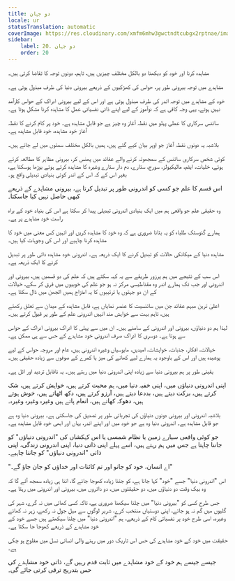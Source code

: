 ```yaml
---
title: دو جہان
locale: ur
statusTranslation: automatic
coverImage: https://res.cloudinary.com/xmfm6mhw3gwctndtcubgx2rptnae/image/upload/v1740468922/small_cover_tratado_de_psicologia_revolucionaria_a4c0dca4e0.webp
sidebar:
    label: 20. دو جہان
    order: 20
---
```

مشاہدہ کرنا اور خود کو دیکھنا دو بالکل مختلف چیزیں ہیں، تاہم، دونوں توجہ کا تقاضا کرتی ہیں۔

مشاہدے میں توجہ بیرونی طور پر، حواس کی کھڑکیوں کے ذریعے بیرونی دنیا کی طرف مبذول ہوتی ہے۔

خود کے مشاہدے میں توجہ اندر کی طرف مبذول ہوتی ہے اور اس کے لیے بیرونی ادراک کے حواس کارآمد نہیں ہوتے، یہی وجہ کافی ہے کہ نوآموز کے لیے اپنے ذاتی نفسیاتی عمل کا مشاہدہ کرنا مشکل ہوتا ہے۔

سائنس سرکاری کا عملی پہلو میں نقطہ آغاز وہ چیز ہے جو قابل مشاہدہ ہے۔ خود پر کام کرنے کا نقطہ آغاز خود مشاہدہ، خود قابل مشاہدہ ہے۔

بلاشبہ یہ دونوں نقطہ آغاز جو اوپر بیان کیے گئے ہیں، ہمیں بالکل مختلف سمتوں میں لے جاتے ہیں۔

کوئی شخص سرکاری سائنس کے سمجھوتہ کرنے والے عقائد میں پھنس کر، بیرونی مظاہر کا مطالعہ کرتے ہوئے، خلیات، ایٹم، مالیکیولز، سورج، ستارے، دم دار ستارے وغیرہ کا مشاہدہ کرتے ہوئے بوڑھا ہوسکتا ہے، بغیر اس کے کہ اس کے اندر کوئی بنیادی تبدیلی واقع ہو۔

اس قسم کا علم جو کسی کو اندرونی طور پر تبدیل کرتا ہے، بیرونی مشاہدے کے ذریعے کبھی حاصل نہیں کیا جاسکتا۔

وہ حقیقی علم جو واقعی ہم میں ایک بنیادی اندرونی تبدیلی پیدا کر سکتا ہے اس کی بنیاد خود کے براہ راست خود مشاہدے پر ہے۔

ہمارے گنوسٹک طلباء کو یہ بتانا ضروری ہے کہ وہ خود کا مشاہدہ کریں اور انہیں کس معنی میں خود کا مشاہدہ کرنا چاہیے اور اس کی وجوہات کیا ہیں۔

مشاہدہ دنیا کے میکانکی حالات کو تبدیل کرنے کا ایک ذریعہ ہے۔ اندرونی خود مشاہدہ ذاتی طور پر تبدیل کرنے کا ایک ذریعہ ہے۔

اس سب کے نتیجے میں ہم پرزور طریقے سے یہ کہہ سکتے ہیں کہ علم کی دو قسمیں ہیں، بیرونی اور اندرونی اور جب تک ہمارے اندر وہ مقناطیسی مرکز نہ ہو جو علم کی خوبیوں میں فرق کر سکے، خیالات کے ان دو جہتوں یا ترتیبوں کا یہ امتزاج ہمیں الجھن میں ڈال سکتا ہے۔

اعلیٰ ترین مبہم عقائد جن میں سائنسیت کا عنصر نمایاں ہے، قابل مشاہدہ کے میدان سے تعلق رکھتے ہیں، تاہم بہت سے خواہش مند انہیں اندرونی علم کے طور پر قبول کرتے ہیں۔

لہذا ہم دو دنیاؤں، بیرونی اور اندرونی کے سامنے ہیں۔ ان میں سے پہلی کا ادراک بیرونی ادراک کے حواس سے ہوتا ہے۔ دوسری کا ادراک صرف اندرونی خود مشاہدے کے حس سے ہی ممکن ہے۔

خیالات، افکار، جذبات، خواہشات، امیدیں، مایوسیاں وغیرہ اندرونی ہیں، عام اور مروجہ حواس کے لیے پوشیدہ ہیں اور اس کے باوجود یہ ہمارے لیے کھانے کی میز یا کمرے کے صوفوں سے زیادہ حقیقی ہیں۔

یقینی طور پر ہم بیرونی دنیا سے زیادہ اپنی اندرونی دنیا میں رہتے ہیں۔ یہ ناقابل تردید اور اٹل ہے۔

اپنی اندرونی دنیاؤں میں، اپنی خفیہ دنیا میں، ہم محبت کرتے ہیں، خواہش کرتے ہیں، شک کرتے ہیں، برکت دیتے ہیں، بددعا دیتے ہیں، آرزو کرتے ہیں، دکھ اٹھاتے ہیں، خوش ہوتے ہیں، دھوکہ کھاتے ہیں، انعام پاتے ہیں وغیرہ وغیرہ وغیرہ۔

بلاشبہ اندرونی اور بیرونی دونوں دنیاؤں کی تجرباتی طور پر تصدیق کی جاسکتی ہے۔ بیرونی دنیا وہ ہے جو قابل مشاہدہ ہے۔ اندرونی دنیا وہ ہے جو خود میں اور اپنے اندر، یہاں اور ابھی خود قابل مشاہدہ ہے۔

جو کوئی واقعی سیارے زمین یا نظام شمسی یا اس کہکشاں کی "اندرونی دنیاؤں" کو جاننا چاہتا ہے جس میں ہم رہتے ہیں، اسے پہلے اپنی ذاتی دنیا، اپنی اندرونی زندگی، اپنی ذاتی "اندرونی دنیاؤں" کو جاننا چاہیے۔

"اے انسان، خود کو جانو اور تم کائنات اور خداؤں کو جان جاؤ گے۔"

اس "اندرونی دنیا" جسے "خود" کہا جاتا ہے، کو جتنا زیادہ کھوجا جائے گا، اتنا ہی زیادہ سمجھ آئے گا کہ وہ بیک وقت دو دنیاؤں میں، دو حقیقتوں میں، دو دائروں میں، بیرونی اور اندرونی میں رہتا ہے۔

جس طرح کسی کو "بیرونی دنیا" میں چلنا سیکھنا ضروری ہے، تاکہ کسی کھائی میں نہ گرے، شہر کی گلیوں میں گم نہ ہو جائے، اپنی دوستیاں منتخب کرے، شریر لوگوں سے میل جول نہ رکھے، زہر نہ کھائے وغیرہ، اسی طرح خود پر نفسیاتی کام کے ذریعے، ہم "اندرونی دنیا" میں چلنا سیکھتے ہیں جسے خود کے خود مشاہدے کے ذریعے کھوجا جا سکتا ہے۔

حقیقت میں خود کے خود مشاہدے کی حس اس تاریک دور میں رہنے والی انسانی نسل میں مفلوج ہو چکی ہے۔

جیسے جیسے ہم خود کے خود مشاہدے میں ثابت قدم رہیں گے، ذاتی خود مشاہدے کی حس بتدریج ترقی کرتی جائے گی۔

